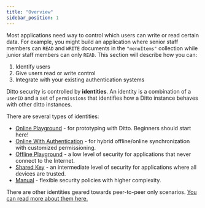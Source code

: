 ```yaml
---
title: "Overview"
sidebar_position: 1
---
```


Most applications need way to control which users can write or read certain data. For example, you might build an application where senior staff members can `READ` and `WRITE` documents in the `"menuItems"` collection while junior staff members can only `READ`. This section will describe how you can:

1. Identify users 
2. Give users read or write control 
3. Integrate with your existing authentication systems

Ditto security is controlled by __identities__. An identity is a combination of a `userID` and a set of `permissions` that identifies how a Ditto instance behaves with other ditto instances. 

There are several types of identities:

* [Online Playground](../concepts/online-playground) - for prototyping with Ditto. Beginners should start here!
* [Online With Authentication](../security/online-with-authentication) - for hybrid offline/online synchronization with customized permissioning.
* [Offline Playground](../mesh-network/offline-license) - a low level of security for applications that never connect to the Internet.
* [Shared Key](../security/shared-key) - an intermediate level of security for applications where all devices are trusted.
* [Manual](../how-it-works/certificate-security) - flexible security policies with higher complexity.

There are other identities geared towards peer-to-peer only scenarios. [You can read more about them here.](../mesh-network/identities)
